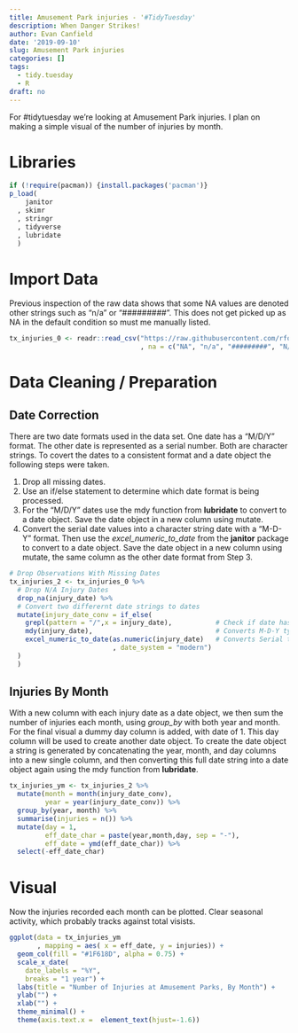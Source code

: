 ```yaml
---
title: Amusement Park injuries - '#TidyTuesday'
description: When Danger Strikes!
author: Evan Canfield
date: '2019-09-10'
slug: Amusement Park injuries
categories: []
tags:
  - tidy.tuesday
  - R
draft: no
---
```


For #tidytuesday we're looking at Amusement Park injuries. I plan on making a simple visual of the number of injuries by month.

# Libraries
```r
if (!require(pacman)) {install.packages('pacman')} 
p_load(
    janitor
  , skimr
  , stringr
  , tidyverse
  , lubridate
  )
```

# Import Data
Previous inspection of the raw data shows that some NA values are denoted other strings such as "n/a" or "#########". This does not get picked up as NA in the default condition so must me manually listed.
```r
tx_injuries_0 <- readr::read_csv("https://raw.githubusercontent.com/rfordatascience/tidytuesday/master/data/2019/2019-09-10/tx_injuries.csv"
                                 , na = c("NA", "n/a", "#########", "N/A", "na"))
```

# Data Cleaning / Preparation
## Date Correction
There are two date formats used in the data set. One date has a "M/D/Y" format. The other date is represented as a serial number. Both are character strings. To covert the dates to a consistent format and a date object the following steps were taken.

1. Drop all missing dates. 
2. Use an if/else statement to determine which date format is being processed. 
3. For the "M/D/Y" dates use the mdy function from **lubridate** to convert to a date object. Save the date object in a new column using mutate.
4. Convert the serial date values into a character string date with a "M-D-Y" format. Then use the *excel_numeric_to_date* from the **janitor** package to convert to a date object. Save the date object in a new column using mutate, the same column as the other date format from Step 3.
```r
# Drop Observations With Missing Dates
tx_injuries_2 <- tx_injuries_0 %>%
  # Drop N/A Injury Dates
  drop_na(injury_date) %>% 
  # Convert two differernt date strings to dates
  mutate(injury_date_conv = if_else(
    grepl(pattern = "/",x = injury_date),           # Check if date has the character "/ to determine format                         
    mdy(injury_date),                               # Converts M-D-Y type dates
    excel_numeric_to_date(as.numeric(injury_date)   # Converts Serial type dates
                          , date_system = "modern")
  )
  )
```

## Injuries By Month
With a new column with each injury date as a date object, we then sum the number of injuries each month, using *group_by* with both year and month. For the final visual a dummy day column is added, with date of 1. This day column will be used to create another date object. To create the date object a string is generated by concatenating the year, month, and day columns into a new single column, and then converting this full date string into a date object again using the mdy function from **lubridate**. 
```r
tx_injuries_ym <- tx_injuries_2 %>% 
  mutate(month = month(injury_date_conv),
         year = year(injury_date_conv)) %>% 
  group_by(year, month) %>% 
  summarise(injuries = n()) %>% 
  mutate(day = 1,
         eff_date_char = paste(year,month,day, sep = "-"),
         eff_date = ymd(eff_date_char)) %>% 
  select(-eff_date_char)
```

# Visual
Now the injuries recorded each month can be plotted. Clear seasonal activity, which probably tracks against total visists. 
```r
ggplot(data = tx_injuries_ym
       , mapping = aes( x = eff_date, y = injuries)) +
  geom_col(fill = "#1F618D", alpha = 0.75) +
  scale_x_date(
    date_labels = "%Y",
    breaks = "1 year") +
  labs(title = "Number of Injuries at Amusement Parks, By Month") +
  ylab("") +
  xlab("") +
  theme_minimal() +
  theme(axis.text.x =  element_text(hjust=-1.6))
```

